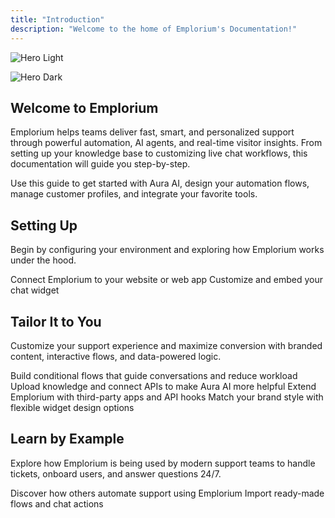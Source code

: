 ```yaml
---
title: "Introduction"
description: "Welcome to the home of Emplorium's Documentation!"
---
```


<img
  className="block dark:hidden"
  src="/images/hero-light.png"
  alt="Hero Light"
/>

<img
  className="hidden dark:block"
  src="/images/hero-dark.png"
  alt="Hero Dark"
/>

## Welcome to Emplorium

Emplorium helps teams deliver fast, smart, and personalized support through powerful automation, AI agents, and real-time visitor insights. From setting up your knowledge base to customizing live chat workflows, this documentation will guide you step-by-step.

Use this guide to get started with Aura AI, design your automation flows, manage customer profiles, and integrate your favorite tools.

## Setting Up

Begin by configuring your environment and exploring how Emplorium works under the hood.

<CardGroup cols={2}>
  <Card title="Install Emplorium" icon="wand-magic-sparkles" color="#645DFF" href="/getting-started/installation-and-integration">
    Connect Emplorium to your website or web app
  </Card>
  <Card title="Set Up Your Widget" icon="gear" color="#645DFF" href="/features/chat-widget">
    Customize and embed your chat widget
  </Card>
</CardGroup>

## Tailor It to You

Customize your support experience and maximize conversion with branded content, interactive flows, and data-powered logic.

<CardGroup cols={2}>
  <Card title="Design Automation" icon="bolt" href="/features/automation-and-flows">
    Build conditional flows that guide conversations and reduce workload
  </Card>
  <Card title="Train Aura AI" icon="brain" href="/features/aura-ai-agent">
    Upload knowledge and connect APIs to make Aura AI more helpful
  </Card>
  <Card title="Add Integrations" icon="plug" href="/features/integrations-and-extensions">
    Extend Emplorium with third-party apps and API hooks
  </Card>
  <Card title="Customize Appearance" icon="paintbrush" href="/features/chat-widget">
    Match your brand style with flexible widget design options
  </Card>
</CardGroup>

## Learn by Example

Explore how Emplorium is being used by modern support teams to handle tickets, onboard users, and answer questions 24/7.

<CardGroup cols={2}>
  <Card title="See Use Cases" icon="book-open" href="/examples">
    Discover how others automate support using Emplorium
  </Card>
  <Card title="Try Prebuilt Templates" icon="layer-group" href="/templates">
    Import ready-made flows and chat actions
  </Card>
</CardGroup>
